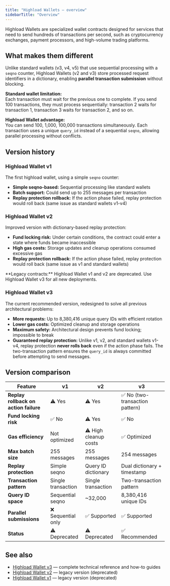 ```yaml
---
title: "Highload Wallets — overview"
sidebarTitle: "Overview"
---
```



Highload Wallets are specialized wallet contracts designed for services that need to send hundreds of transactions per second, such as cryptocurrency exchanges, payment processors, and high-volume trading platforms.

## What makes them different

Unlike standard wallets (v3, v4, v5) that use sequential processing with a `seqno` counter, Highload Wallets (v2 and v3) store processed request identifiers in a dictionary, enabling **parallel transaction submission** without blocking.

**Standard wallet limitation:**\
Each transaction must wait for the previous one to complete. If you send 100 transactions, they must process sequentially: transaction 2 waits for transaction 1, transaction 3 waits for transaction 2, and so on.

**Highload Wallet advantage:**\
You can send 100, 1,000, 100,000 transactions simultaneously. Each transaction uses a unique `query_id` instead of a sequential `seqno`, allowing parallel processing without conflicts.

## Version history

### Highload Wallet v1

The first highload wallet, using a simple `seqno` counter:

- **Simple seqno-based:** Sequential processing like standard wallets
- **Batch support:** Could send up to 255 messages per transaction
- **Replay protection rollback:** If the action phase failed, replay protection would roll back (same issue as standard wallets v1-v4)

### Highload Wallet v2

Improved version with dictionary-based replay protection:

- **Fund locking risk:** Under certain conditions, the contract could enter a state where funds became inaccessible
- **High gas costs:** Storage updates and cleanup operations consumed excessive gas
- **Replay protection rollback:** If the action phase failed, replay protection would roll back (same issue as v1 and standard wallets)

<Aside
  type="danger"
>
  **Legacy contracts:** Highload Wallet v1 and v2 are deprecated. Use Highload Wallet v3 for all new deployments.
</Aside>

### Highload Wallet v3

The current recommended version, redesigned to solve all previous architectural problems:

- **More requests:** Up to 8,380,416 unique query IDs with efficient rotation
- **Lower gas costs:** Optimized cleanup and storage operations
- **Maximum safety:** Architectural design prevents fund locking; impossible to break
- **Guaranteed replay protection:** Unlike v1, v2, and standard wallets v1-v4, replay protection **never rolls back** even if the action phase fails. The two-transaction pattern ensures the `query_id` is always committed before attempting to send messages.

## Version comparison

| Feature                               | v1                 | v2                    | v3                             |
| ------------------------------------- | ------------------ | --------------------- | ------------------------------ |
| **Replay rollback on action failure** | ⚠️ Yes             | ⚠️ Yes                | ✅ No (two-transaction pattern) |
| **Fund locking risk**                 | ✅ No               | ⚠️ Yes                | ✅ No                           |
| **Gas efficiency**                    | Not optimized      | ⚠️ High cleanup costs | ✅ Optimized                    |
| **Max batch size**                    | 255 messages       | 255 messages          | 254 messages                   |
| **Replay protection**                 | Simple seqno       | Query ID dictionary   | Dual dictionary + timestamp    |
| **Transaction pattern**               | Single transaction | Single transaction    | Two-transaction pattern        |
| **Query ID space**                    | Sequential seqno   | \~32,000              | 8,380,416 unique IDs           |
| **Parallel submissions**              | ❌ Sequential only  | ✅ Supported           | ✅ Supported                    |
| **Status**                            | ⚠️ Deprecated      | ⚠️ Deprecated         | ✅ Recommended                  |

## See also

- [Highload Wallet v3](/standard/wallets/highload/v3/specification) — complete technical reference and how-to guides
- [Highload Wallet v2](/standard/wallets/highload/v2/specification) — legacy version (deprecated)
- [Highload Wallet v1](https://github.com/ton-blockchain/ton/blob/4ebd7412c52248360464c2df5f434c8aaa3edfe1/crypto/smartcont/highload-wallet-code.fc) — legacy version (deprecated)
